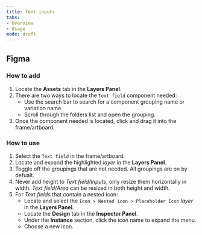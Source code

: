 ```yaml
---
title: Text inputs 
tabs: 
- Overview
- Usage
mode: draft
---
```



## Figma


### How to add

1. Locate the **Assets** tab in the **Layers Panel**.
2. There are two ways to locate the `Text field` component needed: 
   	* Use the search bar to search for a component grouping name or variation name.
  	* Scroll through the folders list and open the grouping.
3. Once the component needed is located, click and drag it into the frame/artboard. 


### How to use

1. Select the `Text field` in the frame/artboard. 
2. Locate and expand the highlighted *layer* in the **Layers Panel**.
3. Toggle off the groupings that are not needed. All groupings are on by defualt. 
4. Never add height to *Text field/Inputs*, only resize them horizontally in width. *Text field/Area* can be resized in both height and width.
5. For *Text fields* that contain a nested icon: 
    * Locate and select the `Icon > Nested icon > Placeholder Icon` *layer* in the **Layers Panel**.
    * Locate the **Design** tab in the **Inspector Panel**.
    * Under the **Instance** section, click the icon name to expand the menu. 
    * Choose a new icon. 
